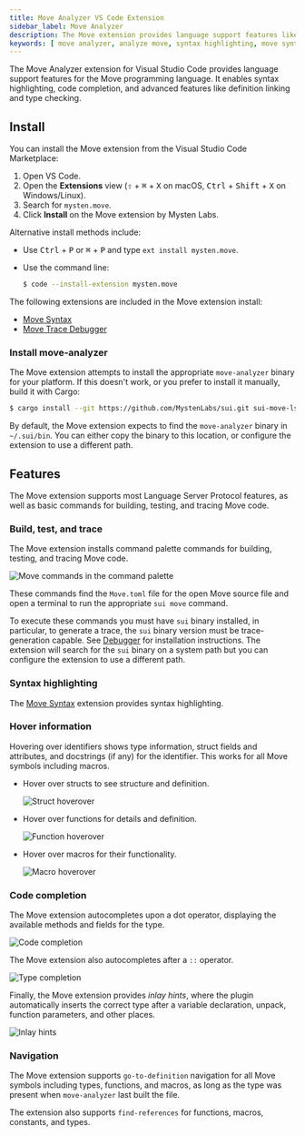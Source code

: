 ```yaml
---
title: Move Analyzer VS Code Extension
sidebar_label: Move Analyzer
description: The Move extension provides language support features like code navigation, completion, and diagnostics for Move source code.
keywords: [ move analyzer, analyze move, syntax highlighting, move syntax highlight, move syntax, code completion, vs code, analyze in vs code, visual studio code, move extension, vs code extension, move vs code extension, analyzing, analyze interface ]
---
```


The Move Analyzer extension for Visual Studio Code provides language support features for the Move programming language. It enables syntax highlighting, code completion, and advanced features like definition linking and type checking.

## Install

You can install the Move extension from the Visual Studio Code Marketplace:

1. Open VS Code.
1. Open the **Extensions** view (<kbd>⇧</kbd> + <kbd>⌘</kbd> + <kbd>X</kbd> on macOS, <kbd>Ctrl</kbd> + <kbd>Shift</kbd> + <kbd>X</kbd> on Windows/Linux).
1. Search for `mysten.move`.
1. Click **Install** on the Move extension by Mysten Labs.

Alternative install methods include:

  - Use <kbd>Ctrl</kbd> + <kbd>P</kbd> or <kbd>⌘</kbd> + <kbd>P</kbd> and type `ext install mysten.move`.
  - Use the command line: 

      ```sh
      $ code --install-extension mysten.move
      ```

The following extensions are included in the Move extension install:

- [Move Syntax](https://marketplace.visualstudio.com/items?itemName=damirka.move-syntax)
- [Move Trace Debugger](https://marketplace.visualstudio.com/items?itemName=mysten.move-trace-analyze)

### Install move-analyzer

The Move extension attempts to install the appropriate `move-analyzer` binary for your platform. If this doesn't work, or you prefer to install it manually, build it with Cargo:

```sh
$ cargo install --git https://github.com/MystenLabs/sui.git sui-move-lsp
```

By default, the Move extension expects to find the `move-analyzer` binary in `~/.sui/bin`. You can either copy the binary to this location, or configure the extension to use a different path. 

## Features

The Move extension supports most Language Server Protocol features, as well as basic commands for building, testing, and tracing Move code.

### Build, test, and trace

The Move extension installs command palette commands for building, testing, and tracing Move code. 

![Move commands in the command palette](./images/commands.png)

These commands find the `Move.toml` file for the open Move source file and open a terminal to run the appropriate `sui move` command.

To execute these commands you must have `sui` binary installed, in particular, to generate a trace, the `sui` binary version must be trace-generation capable. See [Debugger](./debugger.mdx#install) for installation instructions. The extension will search for the `sui` binary on a system path but you can configure the extension to use a different path.

### Syntax highlighting

The [Move Syntax](https://marketplace.visualstudio.com/items?itemName=damirka.move-syntax) extension provides syntax highlighting.

### Hover information

Hovering over identifiers shows type information, struct fields and attributes, and docstrings (if any) for the identifier. This works for all Move symbols including macros. 

- Hover over structs to see structure and definition.

  ![Struct hoverover](./images/hover_struct.png)

- Hover over functions for details and definition.

  ![Function hoverover](./images/hover_fun.png)

- Hover over macros for their functionality.

  ![Macro hoverover](./images/hover_macros.png)

### Code completion

The Move extension autocompletes upon a dot operator, displaying the available methods and fields for the type.

![Code completion](./images/dot_completion.png)

The Move extension also autocompletes after a `::` operator.

![Type completion](./images/colon_completion.png)

Finally, the Move extension provides _inlay hints_, where the plugin automatically inserts the correct type after a variable declaration, unpack, function parameters, and other places.

![Inlay hints](./images/inlay_hint.png)

### Navigation

The Move extension supports `go-to-definition` navigation for all Move symbols including types, functions, and macros, as long as the type was present when `move-analyzer` last built the file. 

The extension also supports `find-references` for functions, macros, constants, and types.